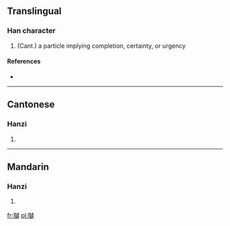 ==Translingual==

===Han character===
{{Han char|rn=30|rad=口|as=17|sn=20|four=|canj=口人山木 (ROUD)}}

# (Cant.) a particle implying completion, certainty, or urgency

====References====
* {{Han ref|kx=0214.151|hdz=10704.030|uh=56B9|ud=22201}}

----

==Cantonese==

===Hanzi===
{{yue-hanzi|jyut=|y=la3}}

# {{defn|Cantonese|sort=口17}}

----

==Mandarin==

===Hanzi===
{{cmn-hanzi|pin=[[lā]] ([[la1]])|wg=la<sup>1</sup>}}

# {{defn|Mandarin|sort=口17}}

[[fr:嚹]]
[[pl:嚹]]